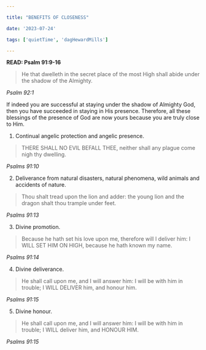 ```yaml
---

title: "BENEFITS OF CLOSENESS"

date: '2023-07-24'

tags: ['quietTime', 'dagHewardMills']

---
```



**READ: Psalm 91:9-16**

>He that dwelleth in the secret place of the most High shall abide under the shadow of the Almighty. 

*Psalm 92:1*

If indeed you are successful at staying under the shadow of Almighty God, then you have succeeded in staying in His presence. Therefore, all these blessings of the presence of God are now yours because you are truly close to Him. 

1. Continual angelic protection and angelic presence. 

>THERE SHALL NO EVIL BEFALL THEE, neither shall any plague come nigh thy dwelling. 

*Psalms 91:10*

2. Deliverance from natural disasters, natural phenomena, wild animals and accidents of nature. 

>Thou shalt tread upon the lion and adder: the young lion and the dragon shalt thou trample under feet. 

*Psalms 91:13*

3. Divine promotion. 

>Because he hath set his love upon me, therefore will I deliver him: I WILL SET HIM ON HIGH, because he hath known my name. 

*Psalms 91:14*

4. Divine deliverance. 

>He shall call upon me, and I will answer him: I will be with him in trouble; I WILL DELIVER him, and honour him. 

*Psalms 91:15*

5. Divine honour. 

>He shall call upon me, and I will answer him: I will be with him in trouble; I WILL deliver him, and HONOUR HIM. 

*Psalms 91:15*

